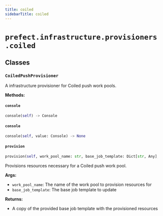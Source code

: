 ```yaml
---
title: coiled
sidebarTitle: coiled
---
```


# `prefect.infrastructure.provisioners.coiled`

## Classes

### `CoiledPushProvisioner` <sup><a href="https://github.com/prefecthq/prefect/blob/main/src/prefect/infrastructure/provisioners/coiled.py#L25" target="_blank"><Icon icon="github" style="width: 14px; height: 14px;" /></a></sup>


A infrastructure provisioner for Coiled push work pools.


**Methods:**

#### `console` <sup><a href="https://github.com/prefecthq/prefect/blob/main/src/prefect/infrastructure/provisioners/coiled.py#L34" target="_blank"><Icon icon="github" style="width: 14px; height: 14px;" /></a></sup>

```python
console(self) -> Console
```

#### `console` <sup><a href="https://github.com/prefecthq/prefect/blob/main/src/prefect/infrastructure/provisioners/coiled.py#L38" target="_blank"><Icon icon="github" style="width: 14px; height: 14px;" /></a></sup>

```python
console(self, value: Console) -> None
```

#### `provision` <sup><a href="https://github.com/prefecthq/prefect/blob/main/src/prefect/infrastructure/provisioners/coiled.py#L135" target="_blank"><Icon icon="github" style="width: 14px; height: 14px;" /></a></sup>

```python
provision(self, work_pool_name: str, base_job_template: Dict[str, Any], client: Optional['PrefectClient'] = None) -> Dict[str, Any]
```

Provisions resources necessary for a Coiled push work pool.

**Args:**
- `work_pool_name`: The name of the work pool to provision resources for
- `base_job_template`: The base job template to update

**Returns:**
- A copy of the provided base job template with the provisioned resources

